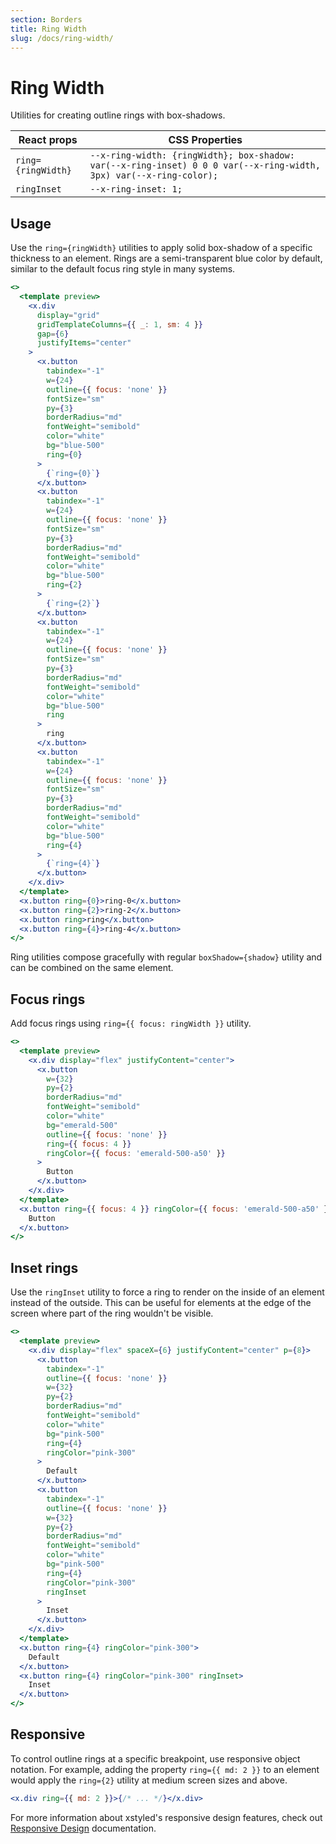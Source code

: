 ```yaml
---
section: Borders
title: Ring Width
slug: /docs/ring-width/
---
```


# Ring Width

Utilities for creating outline rings with box-shadows.

<carbon-ad />

| React props        | CSS Properties                                                                                                     |
| ------------------ | ------------------------------------------------------------------------------------------------------------------ |
| `ring={ringWidth}` | `--x-ring-width: {ringWidth}; box-shadow: var(--x-ring-inset) 0 0 0 var(--x-ring-width, 3px) var(--x-ring-color);` |
| `ringInset`        | `--x-ring-inset: 1;`                                                                                               |

## Usage

Use the `ring={ringWidth}` utilities to apply solid box-shadow of a specific thickness to an element. Rings are a semi-transparent blue color by default, similar to the default focus ring style in many systems.

```jsx preview color=blue
<>
  <template preview>
    <x.div
      display="grid"
      gridTemplateColumns={{ _: 1, sm: 4 }}
      gap={6}
      justifyItems="center"
    >
      <x.button
        tabindex="-1"
        w={24}
        outline={{ focus: 'none' }}
        fontSize="sm"
        py={3}
        borderRadius="md"
        fontWeight="semibold"
        color="white"
        bg="blue-500"
        ring={0}
      >
        {`ring={0}`}
      </x.button>
      <x.button
        tabindex="-1"
        w={24}
        outline={{ focus: 'none' }}
        fontSize="sm"
        py={3}
        borderRadius="md"
        fontWeight="semibold"
        color="white"
        bg="blue-500"
        ring={2}
      >
        {`ring={2}`}
      </x.button>
      <x.button
        tabindex="-1"
        w={24}
        outline={{ focus: 'none' }}
        fontSize="sm"
        py={3}
        borderRadius="md"
        fontWeight="semibold"
        color="white"
        bg="blue-500"
        ring
      >
        ring
      </x.button>
      <x.button
        tabindex="-1"
        w={24}
        outline={{ focus: 'none' }}
        fontSize="sm"
        py={3}
        borderRadius="md"
        fontWeight="semibold"
        color="white"
        bg="blue-500"
        ring={4}
      >
        {`ring={4}`}
      </x.button>
    </x.div>
  </template>
  <x.button ring={0}>ring-0</x.button>
  <x.button ring={2}>ring-2</x.button>
  <x.button ring>ring</x.button>
  <x.button ring={4}>ring-4</x.button>
</>
```

Ring utilities compose gracefully with regular `boxShadow={shadow}` utility and can be combined on the same element.

## Focus rings

Add focus rings using `ring={{ focus: ringWidth }}` utility.

```jsx preview color=emerald
<>
  <template preview>
    <x.div display="flex" justifyContent="center">
      <x.button
        w={32}
        py={2}
        borderRadius="md"
        fontWeight="semibold"
        color="white"
        bg="emerald-500"
        outline={{ focus: 'none' }}
        ring={{ focus: 4 }}
        ringColor={{ focus: 'emerald-500-a50' }}
      >
        Button
      </x.button>
    </x.div>
  </template>
  <x.button ring={{ focus: 4 }} ringColor={{ focus: 'emerald-500-a50' }}>
    Button
  </x.button>
</>
```

## Inset rings

Use the `ringInset` utility to force a ring to render on the inside of an element instead of the outside. This can be useful for elements at the edge of the screen where part of the ring wouldn't be visible.

```jsx preview color=pink
<>
  <template preview>
    <x.div display="flex" spaceX={6} justifyContent="center" p={8}>
      <x.button
        tabindex="-1"
        outline={{ focus: 'none' }}
        w={32}
        py={2}
        borderRadius="md"
        fontWeight="semibold"
        color="white"
        bg="pink-500"
        ring={4}
        ringColor="pink-300"
      >
        Default
      </x.button>
      <x.button
        tabindex="-1"
        outline={{ focus: 'none' }}
        w={32}
        py={2}
        borderRadius="md"
        fontWeight="semibold"
        color="white"
        bg="pink-500"
        ring={4}
        ringColor="pink-300"
        ringInset
      >
        Inset
      </x.button>
    </x.div>
  </template>
  <x.button ring={4} ringColor="pink-300">
    Default
  </x.button>
  <x.button ring={4} ringColor="pink-300" ringInset>
    Inset
  </x.button>
</>
```

## Responsive

To control outline rings at a specific breakpoint, use responsive object notation. For example, adding the property `ring={{ md: 2 }}` to an element would apply the `ring={2}` utility at medium screen sizes and above.

```jsx
<x.div ring={{ md: 2 }}>{/* ... */}</x.div>
```

For more information about xstyled's responsive design features, check out [Responsive Design](/docs/responsive-design/) documentation.
